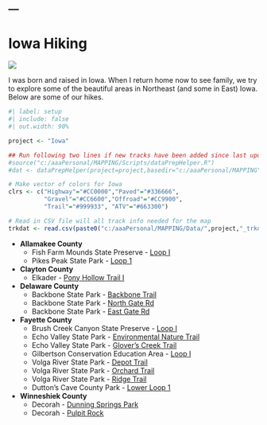 ---
---

# Iowa Hiking
![](../../zresources/img/IAhiking1.webp){fig-align="center"}

I was born and raised in Iowa. When I return home now to see family, we try to explore some of the beautiful areas in Northeast (and some in East) Iowa. Below are some of our hikes.

```r
#| label: setup
#| include: false
#| out.width: 90%

project <- "Iowa"

## Run following two lines if new tracks have been added since last update
#source("c:/aaaPersonal/MAPPING/Scripts/dataPrepHelper.R")
#dat <- dataPrepHelper(project=project,basedir="c:/aaaPersonal/MAPPING")

# Make vector of colors for Iowa
clrs <- c("Highway"="#CC0000","Paved"="#336666",
          "Gravel"="#CC6600","Offroad"="#CC9900",
          "Trail"="#999933", "ATV"="#663300")

# Read in CSV file will all track info needed for the map
trkdat <- read.csv(paste0("c:/aaaPersonal/MAPPING/Data/",project,"_trkdat.csv"))
```

- **Allamakee County**
  - Fish Farm Mounds State Preserve - [Loop I](IA Fish Farm Mounds.html)
  - Pikes Peak State Park - [Loop 1](IA Pikes_Peak_I.html)

- **Clayton County**
  - Elkader - [Pony Hollow Trail I](IA Pony Hollow Trail.html)

- **Delaware County**
  - Backbone State Park - [Backbone Trail](IA BBSP_Backbone.html)
  - Backbone State Park - [North Gate Rd](IA BBSP_North Gate Road.html)
  - Backbone State Park - [East Gate Rd](IA BBSP_East Gate Road.html)

- **Fayette County**
  - Brush Creek Canyon State Preserve - [Loop I](IA Brush Creek Canyon.html)
  - Echo Valley State Park - [Environmental Nature Trail](IA Echo Valley Environmental Nature Trail.html)
  - Echo Valley State Park - [Glover's Creek Trail](IA Glovers.html)
  - Gilbertson Conservation Education Area - [Loop I](IA Gilbertson I,html)
  - Volga River State Park - [Depot Trail](IA Volga Depot.html)
  - Volga River State Park - [Orchard Trail](IA Volga Orchard.html)
  - Volga River State Park - [Ridge Trail](IA Volga Ridge.html)
  - Dutton's Cave County Park - [Lower Loop 1](IA Duttons Lower.html)

- **Winneshiek County**
  - Decorah - [Dunning Springs Park](IA Dunning Springs.html)
  - Decorah - [Pulpit Rock](IA Pulpit Rock.html)
